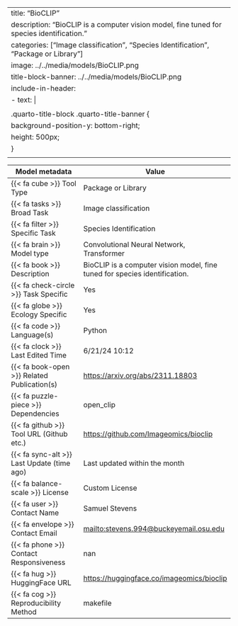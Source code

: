 
---
title: "BioCLIP"
description: "BioCLIP is a computer vision model, fine tuned for species identification. "
categories: ["Image classification", "Species Identification", "Package or Library"]
image: ../../media/models/BioCLIP.png
title-block-banner: ../../media/models/BioCLIP.png
include-in-header:
  - text: |
      <style>
      .quarto-title-block .quarto-title-banner {
        background-position-y: bottom-right;
        height: 500px;
      }
      </style>
---

| Model metadata             | Value                               |
|----------------------------|------------------------------------|
| {{< fa cube >}} Tool Type | [Package or Library]{.tool_type .tool_type_pkglib} |
| {{< fa tasks >}} Broad Task | Image classification |
| {{< fa filter >}} Specific Task | Species Identification |
| {{< fa brain >}} Model type | Convolutional Neural Network, Transformer |
| {{< fa book >}} Description | BioCLIP is a computer vision model, fine tuned for species identification.  |
| {{< fa check-circle >}} Task Specific | Yes |
| {{< fa globe >}} Ecology Specific | Yes |
| {{< fa code >}} Language(s) | Python |
| {{< fa clock >}} Last Edited Time | 6/21/24 10:12 |
| {{< fa book-open >}} Related Publication(s) | [https://arxiv.org/abs/2311.18803](https://arxiv.org/abs/2311.18803) |
| {{< fa puzzle-piece >}} Dependencies | open_clip |
| {{< fa github >}} Tool URL (Github etc.) | [https://github.com/Imageomics/bioclip](https://github.com/Imageomics/bioclip) |
| {{< fa sync-alt >}} Last Update (time ago) | Last updated within the month |
| {{< fa balance-scale >}} License | Custom License |
| {{< fa user >}} Contact Name | Samuel Stevens |
| {{< fa envelope >}} Contact Email | [mailto:stevens.994@buckeyemail.osu.edu](mailto:stevens.994@buckeyemail.osu.edu) |
| {{< fa phone >}} Contact Responsiveness | nan |
| {{< fa hug >}} HuggingFace URL | [https://huggingface.co/imageomics/bioclip](https://huggingface.co/imageomics/bioclip) |
| {{< fa cog >}} Reproducibility Method | makefile |
